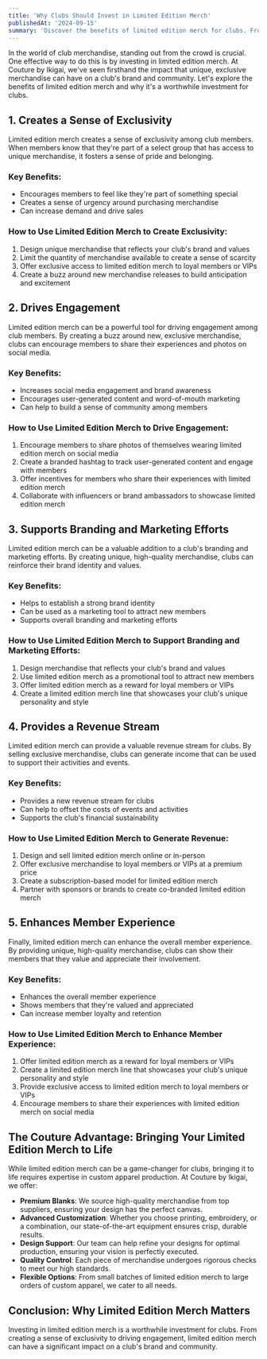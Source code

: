```yaml
---
title: 'Why Clubs Should Invest in Limited Edition Merch'
publishedAt: '2024-09-15'
summary: 'Discover the benefits of limited edition merch for clubs. From creating a sense of exclusivity to driving engagement, learn why investing in unique merchandise is a game-changer.'
---
```


In the world of club merchandise, standing out from the crowd is crucial. One effective way to do this is by investing in limited edition merch. At Couture by Ikigai, we've seen firsthand the impact that unique, exclusive merchandise can have on a club's brand and community. Let's explore the benefits of limited edition merch and why it's a worthwhile investment for clubs.

## 1. Creates a Sense of Exclusivity

Limited edition merch creates a sense of exclusivity among club members. When members know that they're part of a select group that has access to unique merchandise, it fosters a sense of pride and belonging.

### Key Benefits:
- Encourages members to feel like they're part of something special
- Creates a sense of urgency around purchasing merchandise
- Can increase demand and drive sales

### How to Use Limited Edition Merch to Create Exclusivity:
1. Design unique merchandise that reflects your club's brand and values
2. Limit the quantity of merchandise available to create a sense of scarcity
3. Offer exclusive access to limited edition merch to loyal members or VIPs
4. Create a buzz around new merchandise releases to build anticipation and excitement

## 2. Drives Engagement

Limited edition merch can be a powerful tool for driving engagement among club members. By creating a buzz around new, exclusive merchandise, clubs can encourage members to share their experiences and photos on social media.

### Key Benefits:
- Increases social media engagement and brand awareness
- Encourages user-generated content and word-of-mouth marketing
- Can help to build a sense of community among members

### How to Use Limited Edition Merch to Drive Engagement:
1. Encourage members to share photos of themselves wearing limited edition merch on social media
2. Create a branded hashtag to track user-generated content and engage with members
3. Offer incentives for members who share their experiences with limited edition merch
4. Collaborate with influencers or brand ambassadors to showcase limited edition merch

## 3. Supports Branding and Marketing Efforts

Limited edition merch can be a valuable addition to a club's branding and marketing efforts. By creating unique, high-quality merchandise, clubs can reinforce their brand identity and values.

### Key Benefits:
- Helps to establish a strong brand identity
- Can be used as a marketing tool to attract new members
- Supports overall branding and marketing efforts

### How to Use Limited Edition Merch to Support Branding and Marketing Efforts:
1. Design merchandise that reflects your club's brand and values
2. Use limited edition merch as a promotional tool to attract new members
3. Offer limited edition merch as a reward for loyal members or VIPs
4. Create a limited edition merch line that showcases your club's unique personality and style

## 4. Provides a Revenue Stream

Limited edition merch can provide a valuable revenue stream for clubs. By selling exclusive merchandise, clubs can generate income that can be used to support their activities and events.

### Key Benefits:
- Provides a new revenue stream for clubs
- Can help to offset the costs of events and activities
- Supports the club's financial sustainability

### How to Use Limited Edition Merch to Generate Revenue:
1. Design and sell limited edition merch online or in-person
2. Offer exclusive merchandise to loyal members or VIPs at a premium price
3. Create a subscription-based model for limited edition merch
4. Partner with sponsors or brands to create co-branded limited edition merch

## 5. Enhances Member Experience

Finally, limited edition merch can enhance the overall member experience. By providing unique, high-quality merchandise, clubs can show their members that they value and appreciate their involvement.

### Key Benefits:
- Enhances the overall member experience
- Shows members that they're valued and appreciated
- Can increase member loyalty and retention

### How to Use Limited Edition Merch to Enhance Member Experience:
1. Offer limited edition merch as a reward for loyal members or VIPs
2. Create a limited edition merch line that showcases your club's unique personality and style
3. Provide exclusive access to limited edition merch to loyal members or VIPs
4. Encourage members to share their experiences with limited edition merch on social media

## The Couture Advantage: Bringing Your Limited Edition Merch to Life

While limited edition merch can be a game-changer for clubs, bringing it to life requires expertise in custom apparel production. At Couture by Ikigai, we offer:

- **Premium Blanks**: We source high-quality merchandise from top suppliers, ensuring your design has the perfect canvas.
- **Advanced Customization**: Whether you choose printing, embroidery, or a combination, our state-of-the-art equipment ensures crisp, durable results.
- **Design Support**: Our team can help refine your designs for optimal production, ensuring your vision is perfectly executed.
- **Quality Control**: Each piece of merchandise undergoes rigorous checks to meet our high standards.
- **Flexible Options**: From small batches of limited edition merch to large orders of custom apparel, we cater to all needs.

## Conclusion: Why Limited Edition Merch Matters

Investing in limited edition merch is a worthwhile investment for clubs. From creating a sense of exclusivity to driving engagement, limited edition merch can have a significant impact on a club's brand and community.
